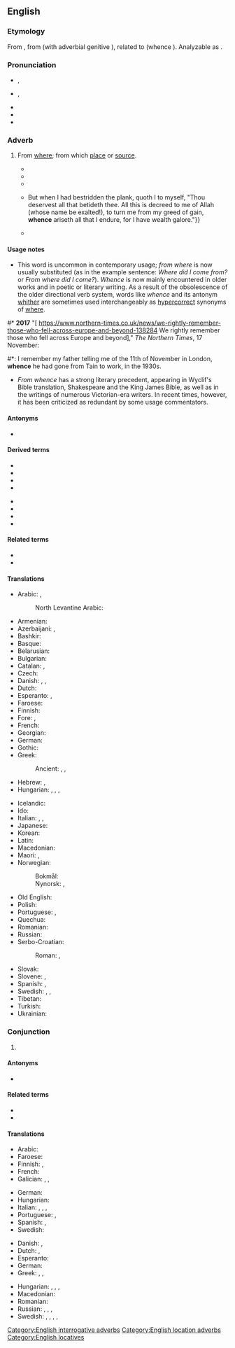 ==English==
{{was wotd|2012|November|9}}

===Etymology===
{{root|en|ine-pro|*kʷ-}}
From {{inh|en|enm|whennes}}, from {{inh|en|ang|hwanon}} (with adverbial genitive {{m|enm|-s}}), related to {{m|ang|hwænne}} (whence {{m|en|when}}). Analyzable as {{suf|en|when|s}}.

===Pronunciation===
* {{enPR|hwĕns}}, {{IPA|en|/ʍɛns/}}
* {{qualifier|in accents with the [[wine-whine merger]]}} {{enPR|wĕns}}, {{IPA|en|/wɛns/}}
* {{audio|en|en-us-whence.ogg|Audio (US)}}
* {{audio|en|en-au-whence.ogg|Audio (AU)}}
* {{rhymes|en|ɛns|s=1}}

===Adverb===
{{en-adv|-}}

# {{lb|en|archaic|formal|or|literary}} From [[where]]; from which [[place]] or [[source]].
#: {{ux|en|'''Whence''' came I?}}
#: {{ux|en|"Pork" comes from French, '''whence''' we get most of our modern cooking terms.}}
#* {{RQ:King James Version|John|8|14|page=1329|column=1|passage=Ieſus anſwered, and ſaid vnto them, Though I beare record of my ſelfe, yet my record is true: for I know '''whence''' I came, and [[whither]] I goe: but ye cannot tell '''whence''' I come, and [[whither]] I goe.}}
#* {{RQ:Mary Shelley Frankenstein|volume=I|chapter=III|pages=81–82|pageref=81|passage='''Whence''', I often asked myself, did the principle of life proceed?}}
#* {{RQ:Stevenson Treasure Island|The Sea Chest|29|[W]hat greatly encouraged me, it was in an opposite direction from that '''whence''' the blind man had made his appearance, and [[whither]] he had presumably returned.}}
#* {{RQ:R. F. Burton Arabian Nights|VI|The Seventh Voyage of Sindbad the Seaman|71|{{...}}But when I had bestridden the plank, quoth I to myself, "Thou deservest all that betideth thee. All this is decreed to me of Allah (whose name be exalted!), to turn me from my greed of gain, '''whence''' ariseth all that I endure, for I have wealth galore."}}
#* {{RQ:Falkner Moonfleet|chapter=A Discovery|page=47|passage=At first I could not tell what this new sound was, nor '''whence''' it came, and now it seemed a little noise close by, and now a great noise in the distance. And then it grew nearer and more defined, and in a moment I knew it was the sound of voices talking.}}

====Usage notes====
* This word is uncommon in contemporary usage; ''from where'' is now usually substituted (as in the example sentence: ''Where did I come from?'' or ''From where did I come?''). ''Whence'' is now mainly encountered in older works and in poetic or literary writing. As a result of the obsolescence of the older directional verb system, words like ''whence'' and its antonym [[whither]] are sometimes used interchangeably as [[hypercorrect]] synonyms of [[where]].
#* '''2017''' "[ https://www.northern-times.co.uk/news/we-rightly-remember-those-who-fell-across-europe-and-beyond-138284 We rightly remember those who fell across Europe and beyond]," ''The Northern Times'', 17 November:
#*: I remember my father telling me of the 11th of November in London, '''whence''' he had gone from Tain to work, in the 1930s.
* ''From whence'' has a strong literary precedent, appearing in Wyclif's Bible translation, Shakespeare and the King James Bible, as well as in the writings of numerous Victorian-era writers. In recent times, however, it has been criticized as redundant by some usage commentators.

====Antonyms====
* {{l|en|whither}}

====Derived terms====
{{rel-top4|Terms derived from whence}}
* {{l|en|anywhence}}
* {{l|en|elsewhence}}
* {{l|en|everywhence}}
* {{l|en|nowhence}}
{{rel-mid}}
* {{l|en|somewhence}}
* {{l|en|whencever}}
* {{l|en|whenceforth}}
* {{l|en|whencesoever}}
{{rel-bottom}}

====Related terms====
* {{l|en|hence}}
* {{l|en|thence}}

====Translations====
{{trans-top|from where; from which place or source}}
* Arabic: {{t|ar|مِن أَيْن}}, {{t|ar|مِن حَيْثُ}}
*: North Levantine Arabic: {{t|apc|منين|tr=mnen}}
* Armenian: {{t+|hy|ուստի}}
* Azerbaijani: {{t|az|haradan}}, {{t|az|hardan}}
* Bashkir: {{t|ba|ҡайҙан}}
* Basque: {{t|eu|nondik}}
* Belarusian: {{t|be|адку́ль}}
* Bulgarian: {{t+|bg|откъде́}}
* Catalan: {{t|ca|d'on}}, {{t|ca|des d'on}}
* Czech: {{t+|cs|odkud}}
* Danish: {{t|da|hvorfra}}, {{t|da|hvoraf}}, {{t|da|hveden}}
* Dutch: {{t+|nl|waarvandaan}}
* Esperanto: {{t|eo|de kie}}, {{t|eo|el kie}}
* Faroese: {{t|fo|hvaðani}}
* Finnish: {{t+|fi|mistä}}
* Fore: {{t|for|forrt}}, {{t|for|gerrt}}
* French: {{t+|fr|d'où}}
* Georgian: {{t|ka|საიდან}}
* German: {{t+|de|woher}}
* Gothic: {{t|got|𐍈𐌰𐌸𐍂𐍉}}
* Greek: {{t+|el|αφού}}
*: Ancient: {{t|grc|πόθεν}} {{qualifier|direct interrogative}}, {{t|grc|ὅθεν}} {{qualifier|relative}}, {{t|grc|ὁπόθεν}} {{qualifier|indirect interrogative}}
* Hebrew: {{t|he|מֵאַיִן|tr=meáin}}, {{t+|he|מִנַּיִן|tr=minnáin}}
* Hungarian: {{q|interrogative}} {{t+|hu|honnan}}, {{t+|hu|honnét}}, {{q|relative}} {{t+|hu|ahonnan}}, {{t+|hu|ahonnét}}
{{trans-mid}}
* Icelandic: {{t+|is|hvaðan}}
* Ido: {{t+|io|deube}}
* Italian: {{t+|it|onde}}, {{t+|it|donde}}, {{t|it|[[da]] [[dove]]}}
* Japanese: {{t|ja|[[どこ]][[から]]|tr=doko kara}}
* Korean: {{t|ko|[[어디]][[서]]}}
* Latin: {{t+|la|unde}}
* Macedonian: {{t|mk|од каде}}
* Maori: {{t|mi|nō hea}}, {{t|mi|nō whea}}
* Norwegian:
*: Bokmål: {{t|nb|hvorfra}}
*: Nynorsk: {{t|nn|kvar ifrå}}, {{t|nn|kor ifrå}}
* Old English: {{t|ang|hwanon}}
* Polish: {{t+|pl|skąd}}
* Portuguese: {{t+|pt|donde}}, {{t|pt|de onde}}
* Quechua: {{t|qu|maymanta}}
* Romanian: {{t|ro|de unde}}
* Russian: {{t+|ru|отку́да}}
* Serbo-Croatian:
*: Roman: {{t+|sh|odakle}}, {{t+|sh|otkud}}
* Slovak: {{t|sk|odkiaľ}}
* Slovene: {{t|sl|od kod}}, {{t|sl|od koder}}
* Spanish: {{t|es|[[de]] [[donde]]}}, {{t|es|desde donde}}
* Swedish: {{t+|sv|varifrån}}, {{t|sv|var i från}}, {{t+|sv|vadan}}
* Tibetan: {{t|bo|ག་ནས}}
* Turkish: {{t+|tr|nereden}}
* Ukrainian: {{t|uk|зві́дки}}
{{trans-bottom}}

===Conjunction===
{{en-con}}

# {{lb|en|literary|poetic}} {{non-gloss definition|Used for introducing the result of a fact that has just been stated; thence}}
#: {{ux|en|The work is slow and dangerous, '''whence''' the high costs.}}
#: {{ux|en|I scored more than you in the exam, '''whence''' we can conclude that I am better at the subject than you are.}}

====Antonyms====
* {{l|en|whither}}

====Related terms====
* {{l|en|hence}}
* {{l|en|thence}}

====Translations====
{{trans-top|conjunction}}
* Arabic: {{t|ar|مِن حَيْث}}
* Faroese: {{t|fo|hvaðani}}
* Finnish: {{t+|fi|josta}}, {{t+|fi|mistä}}
* French: {{t+|fr|d'où}}
* Galician: {{t|gl|[[de]] [[aí]]}}, {{t|gl|[[de]] [[onde]]}}, {{t|gl|[[do]] [[cal]]}}
{{trans-mid}}
* German: {{t|de|von daher}}
* Hungarian: {{t+|hu|innen}}
* Italian: {{t+|it|onde}}, {{t+|it|donde}}, {{t|it|[[da]] [[dove]]}}, {{t|it|[[da]] [[cui]]}}
* Portuguese: {{t|pt|[[de]] [[onde]]}}, {{t+|pt|donde}}
* Spanish: {{t+|es|de ahí}}, {{t|es|de donde}}
* Swedish: {{t+|sv|varför}}
{{trans-bottom}}

{{checktrans-top}}
* Danish: {{t|da|hvorfra}}, {{t|da|hvoraf}}
* Dutch: {{t+check|nl|waarvandaan}}, {{t-check|nl|[[waar]] … [[vandaan]]…}}
* Esperanto: {{t|eo|el kie}}
* German: {{t+check|de|woher}}
* Greek: {{t+|el|πούθε}}, {{t|el|από πού}}, {{t|el|[[από]] [[όπου]]}}
{{trans-mid}}
* Hungarian: {{t+|hu|ahonnan}}, {{t+|hu|ahonnét}}, {{t+|hu|ahonnan}}, {{t|hu|amiből}}
* Macedonian: {{t|mk|откаде}}
* Romanian: {{t|ro|de unde}}
* Russian: {{t+|ru|отку́да}}, {{t+|ru|отсю́да}}, {{t+|ru|сле́довательно}}, {{t+|ru|зна́чит}}
* Swedish: {{t+|sv|varav}}, {{t|sv|var av}}, {{t+|sv|varifrån}}, {{t|sv|var i från}}, {{t+|sv|vadan}}
{{trans-bottom}}

[[Category:English interrogative adverbs]]
[[Category:English location adverbs]]
[[Category:English locatives]]